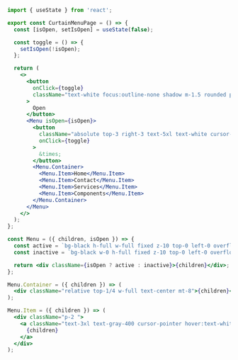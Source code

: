 ```jsx
import { useState } from 'react';

export const CurtainMenuPage = () => {
  const [isOpen, setIsOpen] = useState(false);

  const toggle = () => {
    setIsOpen(!isOpen);
  };

  return (
    <>
      <button
        onClick={toggle}
        className="text-white focus:outline-none shadow m-1.5 rounded px-6 py-2 font-medium transition ease-in duration-200 bg-black"
      >
        Open
      </button>
      <Menu isOpen={isOpen}>
        <button
          className="absolute top-3 right-3 text-5xl text-white cursor-pointer"
          onClick={toggle}
        >
          &times;
        </button>
        <Menu.Container>
          <Menu.Item>Home</Menu.Item>
          <Menu.Item>Contact</Menu.Item>
          <Menu.Item>Services</Menu.Item>
          <Menu.Item>Components</Menu.Item>
        </Menu.Container>
      </Menu>
    </>
  );
};

const Menu = ({ children, isOpen }) => {
  const active = `bg-black h-full w-full fixed z-10 top-0 left-0 overflow-x-hidden md:overflow-hidden transition-all duration-500`;
  const inactive = `bg-black w-0 h-full fixed z-10 top-0 left-0 overflow-x-hidden md:overflow-hidden transition-all duration-500 `;

  return <div className={isOpen ? active : inactive}>{children}</div>;
};

Menu.Container = ({ children }) => (
  <div className="relative top-1/4 w-full text-center mt-8">{children}</div>
);

Menu.Item = ({ children }) => (
  <div className="p-2 ">
    <a className="text-3xl text-gray-400 cursor-pointer hover:text-white">
      {children}
    </a>
  </div>
);
```
